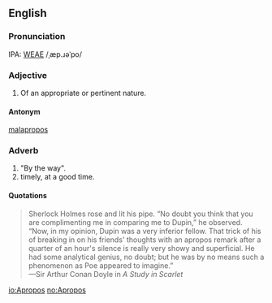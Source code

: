 ==English==
===Pronunciation===
IPA: [[WEAE]] /ˌæp.ɹəˈpo/

===Adjective===
# Of an appropriate or pertinent nature.


====Antonym====
[[malapropos]]

===Adverb===
# "By the way".
# timely, at a good time.

====Quotations====
<blockquote>
Sherlock Holmes rose and lit his pipe.  &ldquo;No doubt you think
that you are complimenting me in comparing me to Dupin,&rdquo;
he observed.  &ldquo;Now, in my opinion, Dupin was a very inferior
fellow.  That trick of his of breaking in on his friends'
thoughts with an apropos remark after a quarter of an hour's
silence is really very showy and superficial.  He had some
analytical genius, no doubt; but he was by no means such
a phenomenon as Poe appeared to imagine.&rdquo;<BR>
&mdash;Sir Arthur Conan Doyle in ''A Study in Scarlet''
</blockquote>

[[io:Apropos]]
[[no:Apropos]]